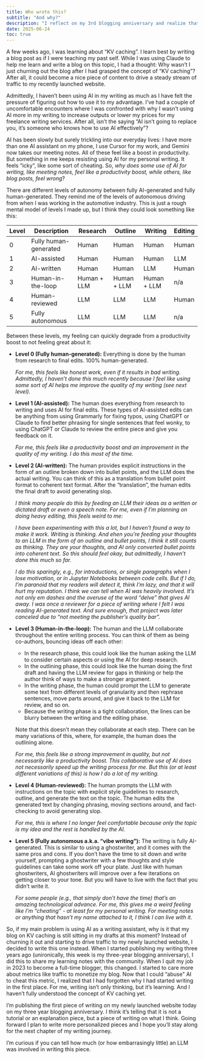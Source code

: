 ```yaml
---
title: Who wrote this?
subtitle: "And why?" 
description: "I reflect on my 3rd blogging anniversary and realize that LLMs made me remember why I started writing in the first place"
date: 2025-06-24
toc: true
---
```


A few weeks ago, I was learning about “KV caching”. 
I learn best by writing a blog post as if I were teaching my past self. 
While I was using Claude to help me learn and write a blog on this topic, I had a thought: 
Why wasn’t I just churning out the blog after I had grasped the concept of “KV caching”? 
After all, it could become a nice piece of content to drive a steady stream of traffic to my recently launched website. 

Admittedly, I haven't been using AI in my writing as much as I have felt the pressure of figuring out how to use it to my advantage. 
I’ve had a couple of uncomfortable encounters where I was confronted with why I wasn’t using AI more in my writing to increase outputs or lower my prices for my freelance writing services. 
After all, isn’t the saying “AI isn’t going to replace you, it’s someone who knows how to use AI effectively”?

AI has been slowly but surely trickling into our everyday lives: 
I have more than one AI assistant on my phone, I use Cursor for my work, and Gemini now takes our meeting notes. 
All of these feel like a boost in productivity. 
But something in me keeps resisting using AI for my personal writing. 
It feels “icky”, like some sort of cheating. 
So, *why does some use of AI for writing, like meeting notes, feel like a productivity boost, while others, like blog posts, feel wrong*?

There are different levels of autonomy between fully AI-generated and fully human-generated.
They remind me of the levels of autonomous driving from when I was working in the automotive industry. 
This is just a rough mental model of levels I made up, but I think they could look something like this:

| Level | Description | Research | Outline | Writing | Editing |
| -- | -- | -- | -- | -- | -- |
| 0 | Fully human-generated | Human | Human | Human | Human |
| 1 |  AI-assisted | Human | Human | Human | LLM |
| 2  | AI-written | Human | Human | LLM | Human |
| 3 | Human-in-the-loop | Human + LLM| Human + LLM | Human + LLM | n/a |
| 4 | Human-reviewed | LLM | LLM | LLM | Human |
| 5 | Fully autonomous | LLM | LLM | LLM | n/a |

Between these levels, my feeling can quickly degrade from a productivity boost to not feeling great about it:

- **Level 0 (Fully human-generated):** Everything is done by the human from research to final edits. 100% human-generated.
    
    *For me, this feels like honest work, even if it results in bad writing. 
    Admittedly, I haven't done this much recently because I feel like using some sort of AI helps me improve the quality of my writing (see next level).*
- **Level 1 (AI-assisted):** The human does everything from research to writing and uses AI for final edits. 
These types of AI-assisted edits can be anything from using Grammarly for fixing typos, using ChatGPT or Claude to find better phrasing for single sentences that feel wonky, to using ChatGPT or Claude to review the entire piece and give you feedback on it.

    *For me, this feels like a productivity boost and an improvement in the quality of my writing. I do this most of the time.*
- **Level 2 (AI-written):** The human provides explicit instructions in the form of an outline broken down into bullet points, and the LLM does the actual writing. 
You can think of this as a translation from bullet point format to coherent text format. 
After the "translation", the human edits the final draft to avoid generating slop. 
    
    *I think many people do this by feeding an LLM their ideas as a written or dictated draft or even a speech note.
    For me, even if I'm planning on doing heavy editing, this feels weird to me:*

    *I have been experimenting with this a lot, but I haven’t found a way to make it work. 
    Writing is thinking. 
    And ehen you’re feeding your thoughts to an LLM in the form of an outline and bullet points, I think it still counts as thinking. 
    They are your thoughts, and AI only converted bullet points into coherent text. 
    So this should feel okay, but admittedly, I haven’t done this much so far.*

    *I do this sparingly, e.g., for introductions, or single paragraphs when I lose motivation, or in Jupyter Notebooks between code cells.
    But if I do, I’m paranoid that my readers will detect it, think I'm lazy, and that it will hurt my reputation. 
    I think we can tell when AI was heavily involved. 
    It’s not only em dashes and the overuse of the word “delve” that gives AI away.
    I was once a reviewer for a piece of writing where I felt I was reading AI-generated text. 
    And sure enough, that project was later canceled due to "not meeting the publisher's quality bar".*

- **Level 3 (Human-in-the-loop):** The human and the LLM collaborate throughout the entire writing process. 
You can think of them as being co-authors, bouncing ideas off each other: 
    
    - In the research phase, this could look like the human asking the LLM to consider certain aspects or using the AI for deep research.
    - In the outlining phase, this could look like the human doing the first draft and having the LLM review for gaps in thinking or help the author think of ways to make a stronger argument.
    - In the writing phase, the human could prompt the LLM to generate some text from different levels of granularity and then rephrase sentences, move parts around, and give it back to the LLM for review, and so on.
    - Because the writing phase is a tight collaboration, the lines can be blurry between the writing and the editing phase.

    Note that this doesn't mean they collaborate at each step. 
    There can be many variations of this, where, for example, the human does the outlining alone.

    *For me, this feels like a strong improvement in quality, but not necessarily like a productivity boost. 
    This collaborative use of AI does not necessarily speed up the writing process for me. 
    But this (or at least different variations of this) is how I do a lot of my writing.*

- **Level 4 (Human-reviewed):** The human prompts the LLM with instructions on the topic with explicit style guidelines to research, outline, and generate the text on the topic. 
The human edits the generated text by changing phrasing, moving sections around, and fact-checking to avoid generating slop. 

    *For me, this is where I no longer feel comfortable because only the topic is my idea and the rest is handled by the AI.*

- **Level 5 (Fully autonomous a.k.a. "vibe writing"):** The writing is fully AI-generated.
This is similar to using a ghostwriter, and it comes with the same pros and cons. 
If you don't have the time to sit down and write yourself, prompting a ghostwriter with a few thoughts and style guidelines can take some work off your plate.
Just like with human ghostwriters, AI ghostwriters will improve over a few iterations on getting closer to your tone. 
But you will have to live with the fact that you didn't write it. 

    *For some people (e.g., that simply don't have the time) that's an amazing technological advance. 
    For me, this gives me a weird feeling like I'm "cheating" - at least for my personal writing. 
    For meeting notes or anything that hasn't my name attached to it, I think I can live with it.*

So, if my main problem is using AI as a writing assistant, why is it that my blog on KV caching is still sitting in my drafts at this moment? 
Instead of churning it out and starting to drive traffic to my newly launched website, I decided to write this one instead.
When I started publishing my writing three years ago (unironically, this week is my three-year blogging anniversary), I did this to share my learning notes with the community. 
When I quit my job in 2023 to become a full-time blogger, this changed. 
I started to care more about metrics like traffic to monetize my blog.
Now that I could “abuse” AI to cheat this metric, I realized that I had forgotten why I had started writing in the first place. 
For me, writing isn’t only thinking, but it’s learning.
And I haven't fully understood the concept of KV caching yet.

I'm publishing the first piece of writing on my newly launched website today on my three year blogging anniversary.
I think it’s telling that it is not a tutorial or an explanation piece, but a piece of writing on what I think. 
Going forward I plan to write more personalized pieces and I hope you’ll stay along for the next chapter of my writing journey. 

I’m curious if you can tell how much (or how embarrasingly little) an LLM was involved in writing this piece.
<!--
---

## Appendix

If you're curious how I have been using AI in my writing so far or how I intend to use AI in my writing going forward, here it is based on the type of writing that I'm doing:

- Personal writing/Thought leadership/Original thinking /Op-ed: Collab, Human, human, LLM
- **Explanations of technical concepts:** SEO pieces collab, human, LLM, human
- **Jupyter Notebooks and code tutorials:** human, human, llm, human
    Or if I write a notebook-style tutorial and first did all the coding and need to add some text explaining the reasoning behind the following pieces of code.* 

And this is how I (embarassingly manually) wrote this post:

1. Dictate a first braindump into my Notes apps during a walk
2. Feed into Claude to help me figure out what it is I'm trying to say
3. Write a 500 - 800 word draft manually
4. Repeat steps 2 and 3 about two to three times until I have a better idea of what it is I'm trying to say
5. Write a completely new "first" draft manually
6. Let it sit for two days
7. Read and edit it manually
8. ...
-->